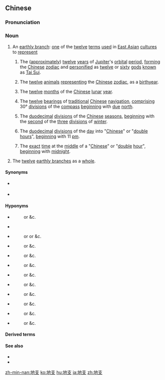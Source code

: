 ==Chinese==
{{zh-forms|[[earthly]]|[[branch]](es)}}
{{wikipedia|lang=zh}}
{{wikipedia|Earthly Branches|lang=en}}

===Pronunciation===
{{zh-pron
|m=dìzhī
|c=dei6 zi1
|h=pfs=thi-kî
|mn=tē-chi/tōe-chi
|cat=n,pn
}}

===Noun===
{{zh-noun}}

# An [[earthly branch]]: [[one]] of the [[twelve]] [[term]]s [[use]]d in [[East Asia]]n [[culture]]s to [[represent]]
## {{lb|zh|historical|_|astronomy}} The ([[approximately]]) [[twelve]] [[year]]s of [[Jupiter]]'s [[orbital]] [[period]], [[form]]ing the [[Chinese]] [[zodiac]] and [[personified]] as [[twelve]] or [[sixty]] [[god]]s [[known]] as [[Tai Sui]].
## {{lb|zh|astrology}} The [[twelve]] [[animal]]s [[represent]]ing the [[Chinese]] [[zodiac]], {{lb|en|particularly}} as a [[birthyear]].
## {{lb|zh|obsolete}} The [[twelve]] [[month]]s of the [[Chinese]] [[lunar]] [[year]].
## {{lb|zh|historical|_|navigation}} The [[twelve]] [[bear]]ings of [[traditional]] [[Chinese]] [[navigation]], [[comprising]] 30° [[division]]s of the [[compass]] [[begin]]ning with [[due]] [[north]].
## {{lb|zh|historical|_|astronomy}} The [[duodecimal]] [[division]]s of the [[Chinese]] [[season]]s, [[begin]]ning with the [[second]] of the [[three]] [[division]]s of [[winter]].
## {{lb|zh|historical|_|chronometry}} The [[duodecimal]] [[division]]s of the [[day]] into "[[Chinese]]" or "[[double]] [[hour]]s", [[begin]]ning with 11 [[pm]].
## {{lb|zh|historical|_|chronometry}} The [[exact]] [[time]] at the [[middle]] of a "[[Chinese]]" or "[[double]] [[hour]]", [[begin]]ning with [[midnight]].
# The [[twelve]] [[earthly branch]]es as a [[whole]].

====Synonyms====
* {{sense|as a set}} {{zh-l|十二支}}
* {{sense|as a double hour}} {{zh-l|時}}

====Hyponyms====
* {{zh-l|子}} &emsp; {{zh-l|鼠|rat}} &emsp; {{zh-l|十一月}} or {{zh-l|冬月}} &c.
* {{zh-l|丑}} &emsp; {{zh-l|牛|ox; cow}} &emsp; {{zh-l|十二月}}
* {{zh-l|寅}} &emsp; {{zh-l|虎|tiger}} &emsp; {{zh-l|正月}} or {{zh-l|元月}} or {{zh-l|一月}} &c.
* {{zh-l|卯}} &emsp; {{zh-l|兔|rabbit}} &emsp; {{zh-l|二月}} or {{zh-l|杏月}} &c.
* {{zh-l|辰}} &emsp; {{zh-l|龍|Chinese dragon}} &emsp; {{zh-l|三月}} or {{zh-l|桃月}} &c.
* {{zh-l|巳}} &emsp; {{zh-l|蛇|snake}} &emsp; {{zh-l|四月}} or {{zh-l|梅月}} &c.
* {{zh-l|午}} &emsp; {{zh-l|馬|horse}} &emsp; {{zh-l|五月}} or {{zh-l|榴月}} &c.
* {{zh-l|未}} &emsp; {{zh-l|羊|goat}} &emsp; {{zh-l|六月}} or {{zh-l|荷月}} &c.
* {{zh-l|申}} &emsp; {{zh-l|猴|monkey}} &emsp; {{zh-l|七月}} or {{zh-l|蘭月}} &c.
* {{zh-l|酉}} &emsp; {{zh-l|雞|rooster; chicken}} &emsp; {{zh-l|八月}} or {{zh-l|桂月}} &c.
* {{zh-l|戌}} &emsp; {{zh-l|狗|dog}} &emsp; {{zh-l|九月}} or {{zh-l|菊月}} &c.
* {{zh-l|亥}} &emsp; {{zh-l|豬|pig}} &emsp; {{zh-l|十月}} or {{zh-l|良月}} &c.

====Derived terms====
{{zh-der|干支|十二支}}

====See also====
* {{zh-l|天干}}
* {{zh-l|干支}}

[[zh-min-nan:地支]]
[[ko:地支]]
[[hu:地支]]
[[ja:地支]]
[[zh:地支]]